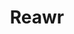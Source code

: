 ---
meta: Desktop App
icon: ../../src/assets/images/reawr__icon.png
title: Reawr
created: 2022-10-19T00:00:00.000Z
description: A small tool to aid scientists in classifying animal behavior.
screenshots: ['../../src/assets/images/reawr.png']
linuxLink: /apps/reawr/reawr-darwin-x64-1.0.1.zip
macOSLink: /apps/reawr/Reawr-darwin-x64-1.0.1.zip
windowsLink: /apps/reawr/Reawr-1.0.1 Setup.exe
---